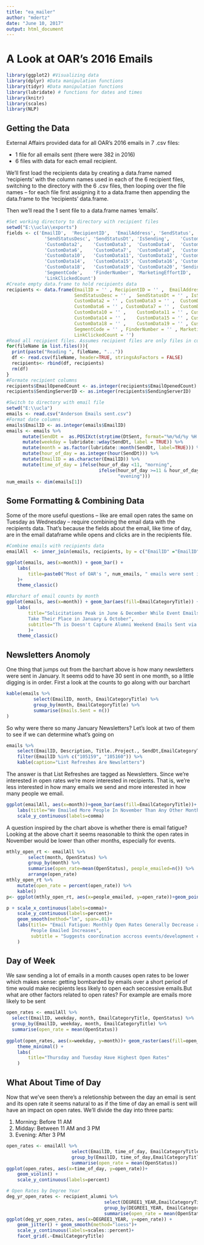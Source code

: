 ```yaml
---
title: "ea_mailer"
author: "mdertz"
date: "June 10, 2017"
output: html_document
---
```

# A Look at OAR's 2016 Emails

```r
library(ggplot2) #Visualizing data
library(dplyr) #Data manipulation functions
library(tidyr) #Data manipulation functions
library(lubridate) # functions for dates and times
library(knitr)
library(scales)
library(NLP)

```

## Getting the Data
External Affairs provided data for all OAR's 2016 emails in 7 .csv files: 

- 1 file for all emails sent (there were 382 in 2016)
- 6 files with data for each email recipient.

We'll first load the recipients data by creating a data.frame named 'recipients' with the column names used in each of the 6 recipient files, switching to the directory with the 6 .csv files, then looping over the file names -- for each file first assigning it to a data.frame then appending the data.frame to the 'recipients' data.frame.

Then we'll read the 1 sent file to a data.frame names 'emails'.

```r
#Set working directory to directory with recipient files
setwd("E:\\ucla\\exports")
fields <- c('EmailID',	'RecipientID',	'EmailAddress',	'SendStatus',	
              'SendStatusDesc',	'SendStatusDt',	'IsSending',	'CustomData1',	
              'CustomData2',	'CustomData3',	'CustomData4',	'CustomData5',	
              'CustomData6',	'CustomData7',	'CustomData8',	'CustomData9',	
              'CustomData10',	'CustomData11',	'CustomData12',	'CustomData13',	
              'CustomData14',	'CustomData15',	'CustomData16',	'CustomData17',	
              'CustomData18',	'CustomData19',	'CustomData20',	'SendingServerID',	
              'SegmentCode',	'FinderNumber',	'MarketingEffortID',	'EmailOpenedCount',	
              'LinkClickedCount')
#Create empty data.frame to hold recipients data
recipients <- data.frame(EmailID = '' ,	RecipientID = '' ,	EmailAddress = '' ,	SendStatus = '' ,	
                         SendStatusDesc = '' ,	SendStatusDt = '' ,	IsSending = '' ,	CustomData1 = '' ,	
                         CustomData2 = '' ,	CustomData3 = '' ,	CustomData4 = '' ,	CustomData5 = '' ,	
                         CustomData6 = '' ,	CustomData7 = '' ,	CustomData8 = '' ,	CustomData9 = '' ,	
                         CustomData10 = '' ,	CustomData11 = '' ,	CustomData12 = '' ,	CustomData13 = '' ,
                         CustomData14 = '' ,	CustomData15 = '' ,	CustomData16 = '' ,	CustomData17 = '' ,
                         CustomData18 = '' ,	CustomData19 = '' ,	CustomData20 = '' ,	SendingServerID = '' ,	
                         SegmentCode = '' ,	FinderNumber = '' ,	MarketingEffortID = '' ,	EmailOpenedCount = '' ,	
                         LinkClickedCount = '')
#Read all recipient files. Assumes recipient files are only files in current directory
for(fileName in list.files()){
  print(paste("Reading ", fileName, "..."))
  df <- read.csv(fileName, header=TRUE, stringsAsFactors = FALSE)
  recipients<- rbind(df, recipients)
  rm(df)
}
#Formate recipient columns
recipients$EmailOpenedCount <- as.integer(recipients$EmailOpenedCount)
recipients$SendingServerID <- as.integer(recipients$SendingServerID)

#Switch to directory with email file
setwd("E:\\ucla")
emails <- read.csv("Anderson Emails sent.csv")
#Format date columns
emails$EmailID <- as.integer(emails$EmailID)
emails <- emails %>% 
      mutate(SendDt =  as.POSIXct(strptime(DtSent, format="%m/%d/%y %H:%M"))) %>%
      mutate(weekday = lubridate::wday(SendDt, label = TRUE)) %>%
      mutate(month = as.factor(lubridate::month(SendDt, label=TRUE))) %>%
      mutate(hour_of_day = as.integer(hour(SendDt))) %>%
      mutate(EmailID = as.character(EmailID)) %>%
      mutate(time_of_day = ifelse(hour_of_day <11, "morning", 
                                  ifelse(hour_of_day >=11 & hour_of_day < 15, "midday", 
                                         "evening")))
num_emails <- dim(emails[1])
```
## Some Formatting & Combining Data
Some of the more useful questions -- like are email open rates the same on Tuesday as Wednesday -- require combining the email data with the recipients data. That's because the fields about the email, like time of day, are in the email dataframe while opens and clicks are in the recipients file.

```r
#Combine emails with recipients data
emailAll  <- inner_join(emails, recipients, by = c("EmailID" ="EmailID"))

```



```r
ggplot(emails, aes(x=month)) + geom_bar() + 
    labs(
        title=paste0("Most of OAR's ", num_emails, " emails were sent in January, May and June")
    )+
    theme_classic()
```

```r
#Barchart of email counts by month
ggplot(emails, aes(x=month)) + geom_bar(aes(fill=EmailCategoryTitle)) + 
    labs(
        title="Solicitations Peak in June & December While Event Emails & Newsletters
        Take Their Place in January & October",
        subtitle="Th is Doesn't Capture Alumni Weekend Emails Sent via CVent"
        )+
    theme_classic()
```

## Newsletters Anomoly
One thing that jumps out from the barchart above is how many newsletters were sent in January. It seems odd to have 30 sent in one month, so a little digging is in order. First a look at the counts to go along with our barchart

```r
kable(emails %>%
          select(EmailID, month, EmailCategoryTitle) %>%
          group_by(month, EmailCategoryTitle) %>%
          summarise(Emails.Sent = n())
)

```

So why were there so many January Newsletters? Let's look at two of them to see if we can determine what's going on


```r

emails %>% 
    select(EmailID, Description, Title..Project., SendDt,EmailCategoryTitle)%>%
    filter(EmailID %in% c("105159", "105160")) %>%
    kable(caption="List Refreshes Are Newsletters")

```

The answer is that List Refreshes are tagged as Newsletters. Since we're interested in open rates we're more interested in recipients. That is, we're less interested in how many emails we send and more interested in how many people we email.


```r
ggplot(emailAll, aes(x=month))+geom_bar(aes(fill=EmailCategoryTitle))+
    labs(title="We Emailed More People In November Than Any Other Month")+
    scale_y_continuous(labels=comma)
```
A question inspired by the chart above is whether there is email fatigue? Looking at the above chart it seems reasonable to think the open rates in November would be lower than other months, especially for events.

```r

mthly_open_rt <- emailAll %>%
        select(month, OpenStatus) %>%
        group_by(month) %>%
        summarise(open_rate=mean(OpenStatus), people_emailed=n()) %>%
        arrange(open_rate)
mthly_open_rt %>%
    mutate(open_rate = percent(open_rate)) %>%
    kable()
p<- ggplot(mthly_open_rt, aes(x=people_emailed, y=open_rate))+geom_point()

```
```r
p + scale_x_continuous(labels=comma)+
    scale_y_continuous(labels=percent)+ 
    geom_smooth(method="lm", span=.01)+
    labs(title= "Email Fatigue: Monthly Open Rates Generally Decrease as 
         People Emailed Increases",
         subtitle = "Suggests coordination accross events/development email campaigns"
    )
```

## Day of Week

We saw sending a lot of emails in a month causes open rates to be lower which makes sense: getting bombarded by emails over a short period of time would make recipients less likely to open each seccessive emails.But what are other factors related to open rates? For example are emails more likely to be sent 

```r
open_rates <- emailAll %>% 
  select(EmailID, weekday, month, EmailCategoryTitle, OpenStatus) %>%
  group_by(EmailID, weekday, month, EmailCategoryTitle) %>%
  summarise(open_rate = mean(OpenStatus))
  
ggplot(open_rates, aes(x=weekday, y=month))+ geom_raster(aes(fill=open_rate))+
    theme_minimal() +
    labs(
        title="Thursday and Tuesday Have Highest Open Rates"
    )
```

## What About Time of Day

Now that we've seen there's a reletionship between the day an email is sent and its open rate it seems natural to as if the time of day an email is sent will have an impact on open rates. We'll divide the day into three parts: 

1. Morning: Before 11 AM
2. Midday: Between 11 AM and 3 PM
3. Evening: After 3 PM

```r

open_rates <- emailAll %>%
                        select(EmailID, time_of_day, EmailCategoryTitle, OpenStatus) %>%
                        group_by(EmailID, time_of_day,EmailCategoryTitle) %>%
                        summarise(open_rate = mean(OpenStatus))
ggplot(open_rates, aes(x=time_of_day, y=open_rate))+
    geom_violin() + 
    scale_y_continuous(labels=percent)
```

```r
# Open Rates by Degree Year
deg_yr_open_rates <- recipient_alumni %>%
                                    select(DEGREE1_YEAR,EmailCategoryTitle, OpenStatus) %>%
                                    group_by(DEGREE1_YEAR, EmailCategoryTitle) %>%
                                    summarise(open_rate = mean(OpenStatus)) 
ggplot(deg_yr_open_rates, aes(x=DEGREE1_YEAR, y=open_rate)) + 
    geom_jitter() + geom_smooth(method="loess")+
    scale_y_continuous(labels=scales::percent)+
    facet_grid(.~EmailCategoryTitle)
```


